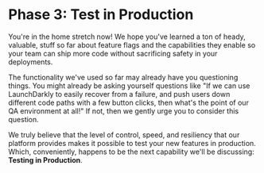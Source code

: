 # Phase 3: Test in Production

You're in the home stretch now! We hope you've learned a ton of heady, valuable, stuff so far about feature flags and the capabilities they enable so your team can ship more code without sacrificing safety in your deployments.

The functionality we've used so far may already have you questioning things. You might already be asking yourself questions like "If we can use LaunchDarkly to easily recover from a failure, and push users down different code paths with a few button clicks, then what's the point of our QA environment at all!" If not, then we gently urge you to consider this question.

We truly believe that the level of control, speed, and resiliency that our platform provides makes it possible to test your new features in production. Which, conveniently, happens to be the next capability we'll be discussing: **Testing in Production**.

